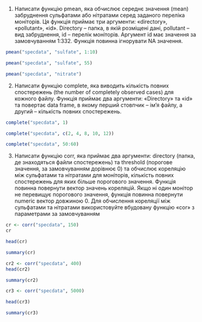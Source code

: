 1. Написати функцію pmean, яка обчислює середнє значення (mean)
забруднення сульфатами або нітратами серед заданого переліка
моніторів. Ця функція приймає три аргументи: «directory», «pollutant»,
«id». Directory – папка, в якій розміщені дані, pollutant – вид забруднення,
id – перелік моніторів. Аргумент id має значення за замовчуванням 1:332.
Функція повинна ігнорувати NA значення.
```r
pmean("specdata", "sulfate", 1:10)
```
```r
pmean("specdata", "sulfate", 55)
```
```r
pmean("specdata", "nitrate")

```
2. Написати функцію complete, яка виводить кількість повних спостережень
(the number of completely observed cases) для кожного файлу. Функція
приймає два аргументи: «Directory» та «id» та повертає data frame, в
якому перший стовпчик – ім’я файлу, а другий – кількість повних
спостережень.
```r
complete("specdata", 1)

```
```r
complete("specdata", c(2, 4, 8, 10, 12))

```
```r
complete("specdata", 50:60)

```
3. Написати функцію corr, яка приймає два аргументи: directory (папка, де
знаходяться файли спостережень) та threshold (порогове значення, за
замовчуванням дорівнює 0) та обчислює кореляцію між сульфатами та
нітратами для моніторів, кількість повних спостережень для яких більше
порогового значення. Функція повинна повернути вектор значень
кореляцій. Якщо ні один монітор не перевищує порогового значення,
функція повинна повернути numeric вектор довжиною 0. Для обчислення
кореляції між сульфатами та нітратами використовуйте вбудовану функцію
«cor» з параметрами за замовчуванням
```r
cr <- corr("specdata", 150)
cr
```
```r
head(cr)
```
```r
summary(cr)
```
```r
cr2 <- corr("specdata", 400)
head(cr2)
```
```r
summary(cr2)
```
```r
cr3 <- corr("specdata", 5000)
```
```r
head(cr3)
```
```r
summary(cr3)
```
